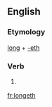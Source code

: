 ==English==

===Etymology===
[[long]] + [[-eth]]

===Verb===
{{head|en|verb form}}

# {{en-archaic third-person singular of|long}}

[[fr:longeth]]